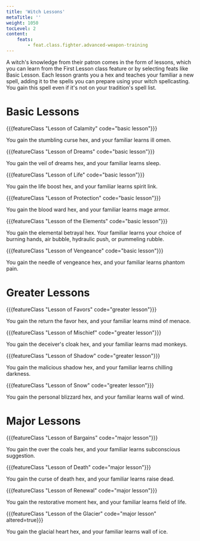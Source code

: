 ```yaml
---
title: 'Witch Lessons'
metaTitle: ''
weight: 1050
tocLevel: 2
content:
    feats:
        - feat.class.fighter.advanced-weapon-training
---
```


A witch's knowledge from their patron comes in the form of lessons, which you can learn from the First Lesson class feature or by selecting feats like Basic Lesson. Each lesson grants you a hex and teaches your familiar a new spell, adding it to the spells you can prepare using your witch spellcasting. You gain this spell even if it's not on your tradition's spell list.

# Basic Lessons

{{{featureClass "Lesson of Calamity" code="basic lesson"}}} 

You gain the stumbling curse hex, and your familiar learns ill omen.

{{{featureClass "Lesson of Dreams" code="basic lesson"}}}

You gain the veil of dreams hex, and your familiar learns sleep.

{{{featureClass "Lesson of Life" code="basic lesson"}}}

You gain the life boost hex, and your familiar learns spirit link.

{{{featureClass "Lesson of Protection" code="basic lesson"}}}

You gain the blood ward hex, and your familiar learns mage armor.

{{{featureClass "Lesson of the Elements" code="basic lesson"}}}

You gain the elemental betrayal hex. Your familiar learns your choice of burning hands, air bubble, hydraulic push, or pummeling rubble.

{{{featureClass "Lesson of Vengeance" code="basic lesson"}}}

You gain the needle of vengeance hex, and your familiar learns phantom pain.

# Greater Lessons

{{{featureClass "Lesson of Favors" code="greater lesson"}}}

You gain the return the favor hex, and your familiar learns mind of menace.

{{{featureClass "Lesson of Mischief" code="greater lesson"}}}

You gain the deceiver's cloak hex, and your familiar learns mad monkeys.

{{{featureClass "Lesson of Shadow" code="greater lesson"}}}

You gain the malicious shadow hex, and your familiar learns chilling darkness.

{{{featureClass "Lesson of Snow" code="greater lesson"}}}

You gain the personal blizzard hex, and your familiar learns wall of wind.

# Major Lessons

{{{featureClass "Lesson of Bargains" code="major lesson"}}}

You gain the over the coals hex, and your familiar learns subconscious suggestion.

{{{featureClass "Lesson of Death" code="major lesson"}}}

You gain the curse of death hex, and your familiar learns raise dead.

{{{featureClass "Lesson of Renewal" code="major lesson"}}}

You gain the restorative moment hex, and your familiar learns field of life.

{{{featureClass "Lesson of the Glacier" code="major lesson" altered=true}}}

You gain the glacial heart hex, and your familiar learns wall of ice.

